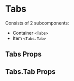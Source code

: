 
# Tabs

Consists of 2 subcomponents:

- Container `<Tabs>`
- Item `<Tabs.Tab>`

## Tabs Props

<Props of={Tabs} />

## Tabs.Tab Props

<Props of={Item} />
